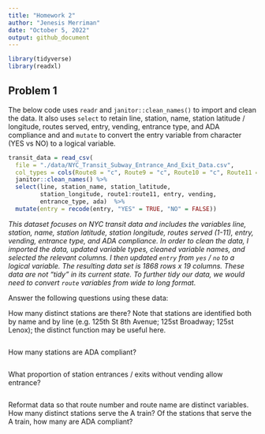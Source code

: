 ```yaml
---
title: "Homework 2"
author: "Jenesis Merriman"
date: "October 5, 2022"
output: github_document
---
```


```r
library(tidyverse)
library(readxl)
```

## Problem 1

The below code uses `readr` and `janitor::clean_names()` to import and clean the data. It also uses `select` to retain line, station, name, station latitude / longitude, routes served, entry, vending, entrance type, and ADA compliance and and `mutate` to convert the entry variable from character (YES vs NO) to a logical variable.

```r
transit_data = read_csv(
  file = "./data/NYC_Transit_Subway_Entrance_And_Exit_Data.csv",
  col_types = cols(Route8 = "c", Route9 = "c", Route10 = "c", Route11 = "c")) %>%
  janitor::clean_names() %>%
  select(line, station_name, station_latitude,
         station_longitude, route1:route11, entry, vending,
         entrance_type, ada)  %>%
  mutate(entry = recode(entry, "YES" = TRUE, "NO" = FALSE))
```

*This dataset focuses on NYC transit data and includes the variables line, station, name, station latitude, station longitude, routes served (1-11), entry, vending, entrance type, and ADA compliance. In order to clean the data, I imported the data, updated variable types, cleaned variable names, and selected the relevant columns. I then updated `entry` from `yes` / `no` to a logical variable. The resulting data set is 1868 rows x 19 columns. These data are not "tidy" in its current state. To further tidy our data, we would need to convert `route` variables from wide to long format.*

Answer the following questions using these data:

How many distinct stations are there? Note that stations are identified both by name and by line (e.g. 125th St 8th Avenue; 125st Broadway; 125st Lenox); the distinct function may be useful here.

```r

```

How many stations are ADA compliant?

```r

```

What proportion of station entrances / exits without vending allow entrance?

```r

```

Reformat data so that route number and route name are distinct variables. How many distinct stations serve the A train? Of the stations that serve the A train, how many are ADA compliant?

```r

```


```r

```


```r

```

```r

```


